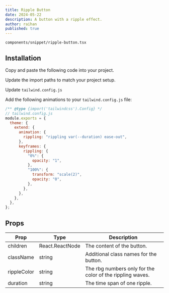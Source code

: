```yaml
---
title: Ripple Button
date: 2024-05-22
description: A button with a ripple effect.
author: raihan
published: true
---
```


<ComponentPreview name="ripple-button-demo" />


```text
components/snippet/ripple-button.tsx
```
## Installation

<Steps>

<Step>Copy and paste the following code into your project.</Step>

<ComponentSource name="ripple-button" />

<Step>Update the import paths to match your project setup.</Step>

<Step>Update `tailwind.config.js`</Step>

Add the following animations to your `tailwind.config.js` file:

```js title="tailwind.config.js" {5-20}
/** @type {import('tailwindcss').Config} */
// tailwind.config.js
module.exports = {
  theme: {
    extend: {
      animation: {
        rippling: "rippling var(--duration) ease-out",
      },
      keyframes: {
        rippling: {
          "0%": {
            opacity: "1",
          },
          "100%": {
            transform: "scale(2)",
            opacity: "0",
          },
        },
      },
    },
  },
};
```

</Steps>



## Props

| Prop        | Type            | Description                                               |
| ----------- | --------------- | --------------------------------------------------------- |
| children    | React.ReactNode | The content of the button.                                |
| className   | string          | Additional class names for the button.                    |
| rippleColor | string          | The rbg numbers only for the color of the rippling waves. |
| duration    | string          | The time span of one ripple.                              |

<ComponentSource name="ripple-button" />


